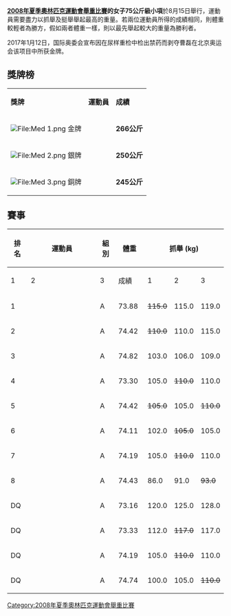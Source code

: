 {{2008年奥运会举重}}
'''[[2008年夏季奧林匹克運動會舉重比賽|2008年夏季奧林匹克運動會舉重比賽]]的女子75公斤級小項'''於8月15日舉行，運動員需要盡力以抓舉及挺舉舉起最高的重量。若兩位運動員所得的成績相同，則體重較輕者為勝方，假如兩者體重一樣，則以最先舉起較大的重量為勝利者。

2017年1月12日，国际奥委会宣布因在尿样重检中检出禁药而剥夺曹磊在北京奥运会该项目中所获金牌。

== 獎牌榜 ==
{| class="wikitable"
|- bgcolor="#efefef"
| '''獎牌'''
| '''運動員'''
| '''成績'''
|-
| bgcolor="gold" | [[File:Med_1.png|File:Med 1.png]] 金牌
|{{flagIOCathlete|[[阿拉·瓦热宁娜|阿拉·瓦热宁娜]]|KAZ|2008年夏季}}||'''266公斤'''
|-
| bgcolor="silver" | [[File:Med_2.png|File:Med 2.png]] 銀牌
|{{flagIOCathlete|[[利迪婭·巴倫廷|利迪婭·巴倫廷]]|ESP|2008年夏季}}||'''250公斤'''
|-
| bgcolor="cc9966" | [[File:Med_3.png|File:Med 3.png]] 銅牌
|{{flagIOCathlete|[[達瑪麗斯·阿吉雷|達瑪麗斯·阿吉雷]]|MEX|2008年夏季}}||'''245公斤'''
|}

== 賽事 ==
{|class = "wikitable" style="text-align:center;"
! rowspan=2| 排名
! rowspan=2 width=305|運動員
! rowspan=2 width=20|組別
! rowspan=2 width=50|體重
!colspan=4| 抓舉 (kg)
!colspan=4| 挺舉 (kg)
!rowspan=2 width=60| 總成績 (kg)
|-
! width=40|1
! width=40|2
! width=40|3
! width=60|成績
! width=40|1
! width=40|2
! width=40|3
! width=60|成績
|-bgcolor=gold 
| 1 ||align=left| {{flagIOCathlete|[[阿拉·瓦热宁娜|阿拉·瓦热宁娜]]|KAZ|2008年夏季}} || A || 73.88 || <s>115.0</s> || 115.0 || 119.0 || 119.0 || 141.0 || 145.0 || 147.0 || 147.0 || 266.0
|-bgcolor=silver 
| 2 ||align=left| {{flagIOCathlete|[[利迪娅·巴伦廷|利迪娅·巴伦廷]]|ESP|2008年夏季}} || A || 74.42 || <s>110.0</s> || 110.0 || 115.0 || 115.0 || 130.0 || 135.0 || <s>138.0</s> || 135.0 || 250.0
|-bgcolor=cc9966
| 3 ||align=left| {{flagIOCathlete|[[达玛丽斯·阿吉雷|达玛丽斯·阿吉雷]]|MEX|2008年夏季}} || A || 74.82 || 103.0 || 106.0 || 109.0 || 109.0 || 130.0 || 135.0 || 136.0 || 136.0 || 245.0
|-
| 4 ||align=left| {{flagIOCathlete|[[乌瓦尔迪娜·巴洛耶斯|乌瓦尔迪娜·巴洛耶斯]]|COL|2008年夏季}} || A || 73.30 || 105.0 || <s>110.0</s> || 110.0 || 110.0 || 130.0 || 134.0 || <s>138.0</s> || 134.0 || 244.0
|-
| 5||align=left| {{flagIOCathlete|[[珍妮·拉森|珍妮·拉森]]|CAN|2008年夏季}} || A || 74.42 || <s>105.0</s> || 105.0 || <s>110.0</s> || 105.0 || 130.0 || 135.0 || <s>140.0</s> || 135.0 || 240.0
|-
| 6 ||align=left| {{flagIOCathlete|[[纳季娅·米罗纽克|纳季娅·米罗纽克]]|UKR|2008年夏季}} || A || 74.11 || 102.0 || <s>105.0</s> || 105.0 || 105.0 || 125.0 || 127.0 || 132.0 || 132.0 || 237.0
|-
| 7 ||align=left| {{flagIOCathlete|[[尤利娅·诺瓦科维奇|尤利娅·诺瓦科维奇]]|BLR|2008年夏季}} || A || 74.19 || 105.0 || <s>110.0</s> || 110.0 || 110.0 || 115.0 || 122.0 || 127.0 || 127.0 || 237.0
|-
| 8 ||align=left| {{flagIOCathlete|[[伊丽莎白·波夫莱特|伊丽莎白·波夫莱特]]|CHI|2008年夏季}} || A || 74.43 || 86.0 || 91.0 || <s>93.0</s> || 91.0 || 106.0 || <s>111.0</s> || <s>111.0</s> || 106.0 || 197.0
|-bgcolor=pink 
| DQ ||align=left| {{flagIOCathlete|[[曹磊_(举重运动员)|曹磊]]|CHN|2008年夏季}} || A || 73.16 || 120.0 || 125.0 || 128.0 || <s>128.0</s> || 147.0 || 154.0 || <s>159.0</s> || 154.0  || <s>282.0</s>
|-bgcolor=pink 
| DQ ||align=left| {{flagIOCathlete|[[娜杰日达·叶夫斯秋欣娜|娜杰日达·叶夫斯秋欣娜]]|RUS|2008年夏季}} || A || 73.33 || 112.0 || <s>117.0</s> || 117.0 || 117.0 || 138.0 || 143.0 || 147.0 || 147.0 || <s>264.0</s>
|-bgcolor=pink 
| DQ ||align=left| {{flagIOCathlete|[[尤利娅·诺瓦科维奇|尤利娅·诺瓦科维奇]]|BLR|2008年夏季}} || A || 74.19 || 105.0 || <s>110.0</s> || 110.0 || 110.0 || 115.0 || 122.0 || 127.0 || 127.0 || <s>237.0</s>
|-bgcolor=pink
| DQ ||align=left| {{flagIOCathlete|[[赫里普西梅·胡尔舒江|赫里普西梅·胡尔舒江]]|ARM|2008年夏季}} || A || 74.74 || 100.0 || 105.0 || <s>110.0</s> || 105.0 || 125.0 || <s>130.0</s> || 130.0 || 130.0 || <s>235.0</s>
|}

[[Category:2008年夏季奧林匹克運動會舉重比賽|Category:2008年夏季奧林匹克運動會舉重比賽]]